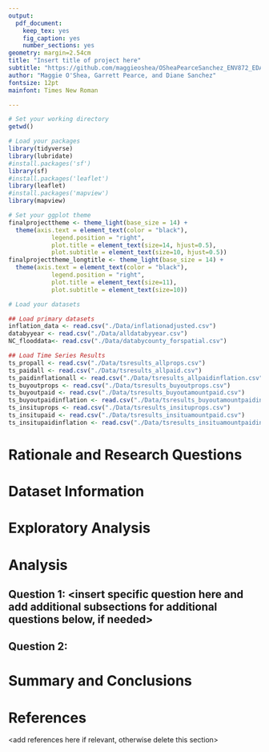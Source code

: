 ```yaml
---
output: 
  pdf_document:
    keep_tex: yes
    fig_caption: yes
    number_sections: yes
geometry: margin=2.54cm
title: "Insert title of project here"
subtitle: "https://github.com/maggieoshea/OSheaPearceSanchez_ENV872_EDA_FinalProject.git"
author: "Maggie O'Shea, Garrett Pearce, and Diane Sanchez"
fontsize: 12pt
mainfont: Times New Roman

---
```


\newpage
\tableofcontents 
\newpage
\listoftables 
\newpage
\listoffigures 
\newpage

```r
# Set your working directory
getwd()

# Load your packages
library(tidyverse)
library(lubridate)
#install.packages('sf')
library(sf)
#install.packages('leaflet')
library(leaflet)
#install.packages('mapview')
library(mapview)

# Set your ggplot theme
finalprojecttheme <- theme_light(base_size = 14) +
  theme(axis.text = element_text(color = "black"), 
            legend.position = "right",  
            plot.title = element_text(size=14, hjust=0.5), 
            plot.subtitle = element_text(size=10, hjust=0.5))
finalprojecttheme_longtitle <- theme_light(base_size = 14) +
  theme(axis.text = element_text(color = "black"), 
            legend.position = "right",  
            plot.title = element_text(size=11), 
            plot.subtitle = element_text(size=10))

# Load your datasets

## Load primary datasets
inflation_data <- read.csv("./Data/inflationadjusted.csv")
databyyear <- read.csv("./Data/alldatabyyear.csv")
NC_flooddata<- read.csv("./Data/databycounty_forspatial.csv")

## Load Time Series Results 
ts_propall <- read.csv("./Data/tsresults_allprops.csv")
ts_paidall <- read.csv("./Data/tsresults_allpaid.csv")
ts_paidinflationall <- read.csv("./Data/tsresults_allpaidinflation.csv")
ts_buyoutprops <- read.csv("./Data/tsresults_buyoutprops.csv")
ts_buyoutpaid <- read.csv("./Data/tsresults_buyoutamountpaid.csv")
ts_buyoutpaidinflation <- read.csv("./Data/tsresults_buyoutamountpaidinflation.csv")
ts_insituprops <- read.csv("./Data/tsresults_insituprops.csv")
ts_insitupaid <- read.csv("./Data/tsresults_insituamountpaid.csv")
ts_insitupaidinflation <- read.csv("./Data/tsresults_insituamountpaidinflation.csv")


```


# Rationale and Research Questions



\newpage

# Dataset Information



\newpage

# Exploratory Analysis 



\newpage

# Analysis



## Question 1: <insert specific question here and add additional subsections for additional questions below, if needed>

## Question 2: 




\newpage

# Summary and Conclusions


\newpage

# References
<add references here if relevant, otherwise delete this section> 
